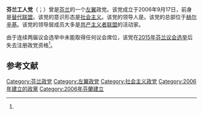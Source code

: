 '''芬兰工人党'''（{{lang-fi|Suomen Työväenpuolue}}；{{lang-sv|Finlands Arbetarparti}}）曾是[[芬兰|芬兰]]的一个[[左翼|左翼]]政党。该党成立于2006年9月17日，前身是[[替代联盟|替代联盟]]。该党的意识形态是[[社会主义|社会主义]]。该党的领导人是{{link-fi|尤哈尼·丹斯基|Juhani Tanski}}。该党的总部位于[[赫尔辛基|赫尔辛基]]。该党的领导层成员大多是[[共产主义者联盟_(芬兰)|共产主义者联盟]]的活动家。

由于连续两届议会选举中未能取得任何议会席位，该党在[[2015年芬兰议会选举|2015年芬兰议会选举]]后失去注册政党资格<ref name="除名"/>。

== 参考文献 ==
{{Reflist|2|refs=
<ref name="除名">{{cite web | url = http://valtioneuvosto.fi/artikkeli/-/asset_publisher/kuusi-puoluetta-poistettiin-puoluerekisterista | title = Kuusi puoluetta poistettiin puoluerekisteristä | quote = 六个政党从政党名册中除名，但海盗党后来重新加入政党名册中。 | language = fi | publisher = Oikeusministeriö | date = 2015-05-07 | accessdate = 2016-06-28 | archive-date = 2017-03-05 | archive-url = https://web.archive.org/web/20170305022303/http://valtioneuvosto.fi/artikkeli/-/asset_publisher/kuusi-puoluetta-poistettiin-puoluerekisterista | dead-url = no }}</ref>
}}

{{芬兰政党}}

[[Category:芬兰政党|Category:芬兰政党]]
[[Category:左翼政党|Category:左翼政党]]
[[Category:社会主义政党|Category:社会主义政党]]
[[Category:2006年建立的政黨|Category:2006年建立的政黨]]
[[Category:2006年芬蘭建立|Category:2006年芬蘭建立]]